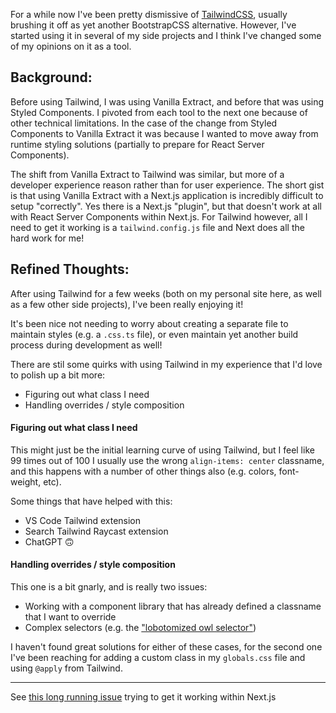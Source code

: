 For a while now I've been pretty dismissive of
[TailwindCSS](https://tailwindcss.com/), usually brushing it off as yet another
BootstrapCSS alternative. However, I've started using it in several of my side
projects and I think I've changed some of my opinions on it as a tool.

## Background:

Before using Tailwind, I was using Vanilla Extract, and before that was using
Styled Components. I pivoted from each tool to the next one because of other
technical limitations. In the case of the change from Styled Components to
Vanilla Extract it was because I wanted to move away from runtime styling
solutions (partially to prepare for React Server Components).

The shift from Vanilla Extract to Tailwind was similar, but more of a developer
experience reason rather than for user experience. The short gist is that using
Vanilla Extract with a Next.js application is incredibly difficult to setup
"correctly". Yes there is a Next.js "plugin", but that doesn't work at all with
React Server Components within Next.js<FootnoteRef id="1" />. For Tailwind
however, all I need to get it working is a `tailwind.config.js` file and Next
does all the hard work for me!

## Refined Thoughts:

After using Tailwind for a few weeks (both on my personal site here, as well as
a few other side projects), I've been really enjoying it!

It's been nice not needing to worry about creating a separate file to maintain
styles (e.g. a `.css.ts` file), or even maintain yet another build process
during development as well!

There are stil some quirks with using Tailwind in my experience that I'd love to
polish up a bit more:

- Figuring out what class I need
- Handling overrides / style composition

#### Figuring out what class I need

This might just be the initial learning curve of using Tailwind, but I feel like
99 times out of 100 I usually use the wrong `align-items: center` classname, and
this happens with a number of other things also (e.g. colors, font-weight, etc).

Some things that have helped with this:

- VS Code Tailwind extension
- Search Tailwind Raycast extension
- ChatGPT 🙃

#### Handling overrides / style composition

This one is a bit gnarly, and is really two issues:

- Working with a component library that has already defined a classname that I
  want to override
- Complex selectors (e.g. the
  ["lobotomized owl selector"](https://alistapart.com/article/axiomatic-css-and-lobotomized-owls/))

I haven't found great solutions for either of these cases, for the second one
I've been reaching for adding a custom class in my `globals.css` file and using
`@apply` from Tailwind.

---

<Footnote id="1">See
[this long running issue](https://github.com/vanilla-extract-css/vanilla-extract/issues/929)
trying to get it working within Next.js</Footnote>

